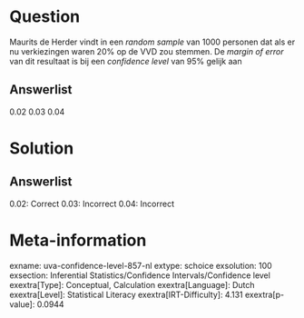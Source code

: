 Question
========

Maurits de Herder vindt in een *random sample* van 1000 personen dat als
er nu verkiezingen waren 20% op de VVD zou stemmen. De *margin of error*
van dit resultaat is bij een *confidence level* van 95% gelijk aan

Answerlist
----------

0.02
0.03
0.04

Solution
========

Answerlist
----------

0.02: Correct
0.03: Incorrect
0.04: Incorrect

Meta-information
================
exname: uva-confidence-level-857-nl
extype: schoice
exsolution: 100
exsection: Inferential Statistics/Confidence Intervals/Confidence level
exextra[Type]: Conceptual, Calculation
exextra[Language]: Dutch
exextra[Level]: Statistical Literacy
exextra[IRT-Difficulty]: 4.131
exextra[p-value]: 0.0944
